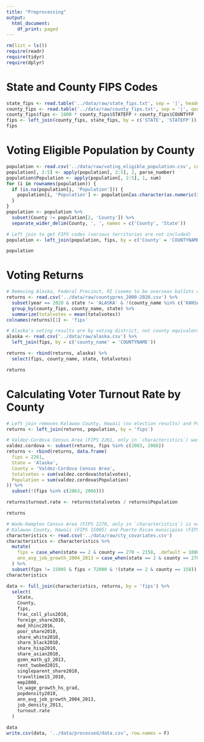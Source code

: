 ```yaml
---
title: "Preprocessing"
output:
  html_document:
    df_print: paged
---
```


```r
rm(list = ls())
require(readr)
require(tidyr)
require(dplyr)
```

# State and County FIPS Codes
```r
state_fips <- read.table('../data/raw/state_fips.txt', sep = '|', header = T)
county_fips <- read.table('../data/raw/county_fips.txt', sep = '|', quote = '', header = T)
county_fips$fips <- 1000 * county_fips$STATEFP + county_fips$COUNTYFP
fips <- left_join(county_fips, state_fips, by = c('STATE', 'STATEFP'))
fips
```

# Voting Eligible Population by County
```r
population <- read.csv('../data/raw/voting_eligible_population.csv', col.names = c('County', 'MaleAdultNative', 'MaleAdultNaturalized', 'FemaleAdultNative', 'FemaleAdultNaturalized'))
population[, 2:5] <- apply(population[, 2:5], 2, parse_number)
population$Population <- apply(population[, 2:5], 1, sum)
for (i in rownames(population)) {
  if (is.na(population[i, 'Population'])) {
    population[i, 'Population'] <- population[as.character(as.numeric(i) + 1), 'Population']
  }
}
population <- population %>%
  subset(County != population[2, 'County']) %>%
  separate_wider_delim(County, ', ', names = c('County', 'State'))

# Left join to get FIPS codes (various territories are not included)
population <- left_join(population, fips, by = c('County' = 'COUNTYNAME', 'State' = 'STATE_NAME'))

population
```

# Voting Returns
```r
# Removing Alaska, Federal Precinct, RI (seems to be overseas ballots or something), and Kansas City, MO (seems to be already included in other counties)
returns <- read.csv('../data/raw/countypres_2000-2020.csv') %>%
  subset(year == 2020 & state != 'ALASKA' & !(county_name %in% c('KANSAS CITY', 'FEDERAL PRECINCT'))) %>%
  group_by(county_fips, county_name, state) %>%
  summarize(totalvotes = mean(totalvotes))
colnames(returns)[1] <- 'fips'

# Alaska's voting results are by voting district, not county equivalent, so Alaska data is pulled from a different source
alaska <- read.csv('../data/raw/alaska.csv') %>%
  left_join(fips, by = c('county_name' = 'COUNTYNAME'))

returns <- rbind(returns, alaska) %>%
  select(fips, county_name, state, totalvotes)

returns
```

# Calculating Voter Turnout Rate by County
```r
# Left join removes Kalawao County, Hawaii (no election results) and Puerto Rico (can't vote in presidential election)
returns <- left_join(returns, population, by = 'fips')

# Valdez-Cordova Census Area (FIPS 2261, only in `characteristics`) was split into Chugach Census Area (FIPS 2063, only in `returns`) and Copper River Census Area (FIPS 2066, only in `returns`) - they will be recombined here
valdez.cordova <- subset(returns, fips %in% c(2063, 2066))
returns <- rbind(returns, data.frame(
  fips = 2261,
  State = 'Alaska',
  County = 'Valdez-Cordova Census Area',
  totalvotes = sum(valdez.cordova$totalvotes),
  Population = sum(valdez.cordova$Population)
)) %>%
  subset(!(fips %in% c(2063, 2066)))

returns$turnout.rate <- returns$totalvotes / returns$Population

returns
```

```r
# Wade-Hampton Census Area (FIPS 2270, only in `characteristics`) is now Kusilvak Census Area (FIPS 2158, in `characteristics` and `returns`) - FIPS changed accordingly and data is merged between entries
# Kalawao County, Hawaii (FIPS 15005) and Puerto Rican municipios (FIPS 72xxx) are in `characteristics` but not in `returns`, so we drop them
characteristics <- read.csv('../data/raw/cty_covariates.csv')
characteristics <- characteristics %>%
  mutate(
    fips = case_when(state == 2 & county == 270 ~ 2158, .default = 1000 * state + county),
    ann_avg_job_growth_2004_2013 = case_when(state == 2 & county == 270 ~ subset(characteristics, state == 2 & county == 158)$ann_avg_job_growth_2004_2013, .default = ann_avg_job_growth_2004_2013)
  ) %>%
  subset(fips != 15005 & fips < 72000 & !(state == 2 & county == 158))
characteristics
```

```r
data <- full_join(characteristics, returns, by = 'fips') %>%
  select(
    State,
    County,
    fips,
    frac_coll_plus2010,
    foreign_share2010,
    med_hhinc2016,
    poor_share2010,
    share_white2010,
    share_black2010,
    share_hisp2010,
    share_asian2010,
    gsmn_math_g3_2013,
    rent_twobed2015,
    singleparent_share2010,
    traveltime15_2010,
    emp2000,
    ln_wage_growth_hs_grad,
    popdensity2010,
    ann_avg_job_growth_2004_2013,
    job_density_2013,
    turnout.rate
  )

data
write.csv(data, '../data/processed/data.csv', row.names = F)
```
